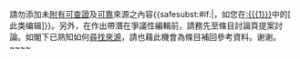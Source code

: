 {{{icon|[[Image:Information.svg|25px|alt=|link=]]}}}請勿添加未[[Wikipedia:列明來源|附有]][[Wikipedia:可供查證|可查證]]及[[Wikipedia:可靠來源|可靠]]來源之內容{{<includeonly>safesubst:</includeonly>#if:{{{1|}}}|，如您在[[:{{{1}}}]]中的<span class="plainlinks">[{{{2}}} 此类编辑]</span>}}。另外，在作出帶潛在爭議性編輯前，請務先至條目討論頁提案討論。如閣下已熟知如何[[Wikipedia:列明來源|尋找來源]]，請也藉此機會為條目補回參考資料。谢谢。<!-- Template:Huggle/warn-unsor-2 --> <!-- Template:uw-unsourced2 -->~~<noinclude></noinclude>~~